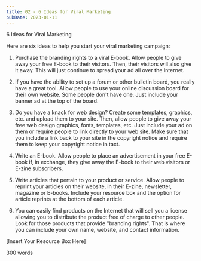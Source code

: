 ```yaml
---
title: 02 - 6 Ideas for Viral Marketing
pubDate: 2023-01-11
---
```


6 Ideas for Viral Marketing


Here are six ideas to help you start your viral marketing campaign:

1.	Purchase the branding rights to a viral E-book. Allow people to give away your free E-book to their visitors. Then, their visitors will also give it away. This will just continue to spread your ad all over the Internet.

2.	If you have the ability to set up a forum or other bulletin board, you really have a great tool. Allow people to use your online discussion board for their own website. Some people don't have one. Just include your banner ad at the top of the board.

3.	Do you have a knack for web design? Create some templates, graphics, etc. and upload them to your site. Then, allow people to give away your free web design graphics, fonts, templates, etc. Just include your ad on them or require people to link directly to your web site. Make sure that you include a link back to your site in the copyright notice and require them to keep your copyright notice in tact.

4.	Write an E-book. Allow people to place an advertisement in your free E-book if, in exchange, they give away the E-book to their web visitors or E-zine subscribers.

5.	Write articles that pertain to your product or service. Allow people to reprint your articles on their website, in their E-zine, newsletter, magazine or E-books. Include your resource box and the option for article reprints at the bottom of each article.

6.	You can easily find products on the Internet that will sell you a license allowing you to distribute the product free of charge to other people. Look for those products that provide "branding rights". That is where you can include your own name, website, and contact information.


[Insert Your Resource Box Here]

300 words
